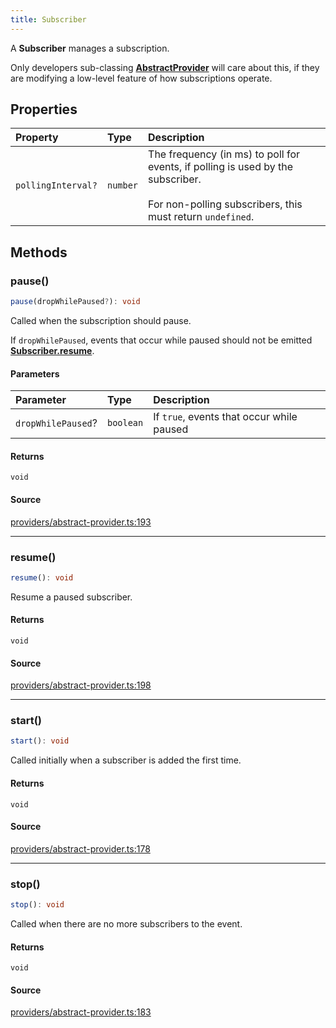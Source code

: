 ```yaml
---
title: Subscriber
---
```


A **Subscriber** manages a subscription.

Only developers sub-classing [**AbstractProvider**](/content/classes/AbstractProvider) will care about this, if they are
modifying a low-level feature of how subscriptions operate.

## Properties

| Property | Type | Description |
| :------ | :------ | :------ |
| `pollingInterval?` | `number` | The frequency (in ms) to poll for events, if polling is used by the subscriber.<br /><br />For non-polling subscribers, this must return `undefined`. |

## Methods

### pause()

```ts
pause(dropWhilePaused?): void
```

Called when the subscription should pause.

If `dropWhilePaused`, events that occur while paused should not be emitted
[**Subscriber.resume**](/content/interfaces/Subscriber#resume).

#### Parameters

| Parameter | Type | Description |
| :------ | :------ | :------ |
| `dropWhilePaused`? | `boolean` | If `true`, events that occur while paused |

#### Returns

`void`

#### Source

[providers/abstract-provider.ts:193](https://github.com/dominant-strategies/quais-6.js/blob/755bfc2a1f4b5e928682c06a8fa45128a878e1f4/src/providers/abstract-provider.ts#L193)

***

### resume()

```ts
resume(): void
```

Resume a paused subscriber.

#### Returns

`void`

#### Source

[providers/abstract-provider.ts:198](https://github.com/dominant-strategies/quais-6.js/blob/755bfc2a1f4b5e928682c06a8fa45128a878e1f4/src/providers/abstract-provider.ts#L198)

***

### start()

```ts
start(): void
```

Called initially when a subscriber is added the first time.

#### Returns

`void`

#### Source

[providers/abstract-provider.ts:178](https://github.com/dominant-strategies/quais-6.js/blob/755bfc2a1f4b5e928682c06a8fa45128a878e1f4/src/providers/abstract-provider.ts#L178)

***

### stop()

```ts
stop(): void
```

Called when there are no more subscribers to the event.

#### Returns

`void`

#### Source

[providers/abstract-provider.ts:183](https://github.com/dominant-strategies/quais-6.js/blob/755bfc2a1f4b5e928682c06a8fa45128a878e1f4/src/providers/abstract-provider.ts#L183)

